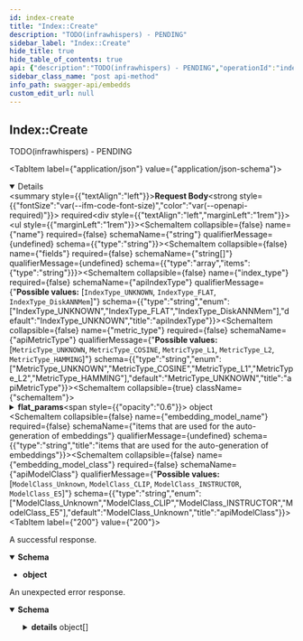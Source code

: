 ```yaml
---
id: index-create
title: "Index::Create"
description: "TODO(infrawhispers) - PENDING"
sidebar_label: "Index::Create"
hide_title: true
hide_table_of_contents: true
api: {"description":"TODO(infrawhispers) - PENDING","operationId":"index_create","responses":{"200":{"description":"A successful response.","content":{"application/json":{"schema":{"type":"object","title":"apiCreateIndexResponse"}}}},"default":{"description":"An unexpected error response.","content":{"application/json":{"schema":{"type":"object","properties":{"code":{"type":"integer","format":"int32"},"message":{"type":"string"},"details":{"type":"array","items":{"type":"object","properties":{"@type":{"type":"string"}},"additionalProperties":{},"title":"protobufAny"}}},"title":"rpcStatus"}}}}},"requestBody":{"content":{"application/json":{"schema":{"type":"object","properties":{"name":{"type":"string"},"fields":{"type":"array","items":{"type":"string"}},"index_type":{"type":"string","enum":["IndexType_UNKNOWN","IndexType_FLAT","IndexType_DiskANNMem"],"default":"IndexType_UNKNOWN","title":"apiIndexType"},"metric_type":{"type":"string","enum":["MetricType_UNKNOWN","MetricType_COSINE","MetricType_L1","MetricType_L2","MetricType_HAMMING"],"default":"MetricType_UNKNOWN","title":"apiMetricType"},"flat_params":{"type":"object","properties":{"dimensions":{"type":"integer","format":"int64"},"segment_size_kb":{"type":"integer","format":"int64"}},"title":"apiFlatParams"},"embedding_model_name":{"type":"string","title":"items that are used for the auto-generation of embeddings"},"embedding_model_class":{"type":"string","enum":["ModelClass_Unknown","ModelClass_CLIP","ModelClass_INSTRUCTOR","ModelClass_E5"],"default":"ModelClass_Unknown","title":"apiModelClass"}},"title":"apiCreateIndexRequest"}}},"required":true},"tags":["Api"],"method":"post","path":"/index","jsonRequestBodyExample":{"name":"string","fields":["string"],"index_type":"IndexType_UNKNOWN","metric_type":"MetricType_UNKNOWN","flat_params":{"dimensions":0,"segment_size_kb":0},"embedding_model_name":"string","embedding_model_class":"ModelClass_Unknown"},"info":{"title":"embedds","version":"1.0.0","contact":{"name":"anansi","url":"https://github.com/infrawhispers/anansi","email":"infrawhispers@proton.me"},"license":{"name":"Apache 2.0 License","url":"https://github.com/infrawhispers/anansi/blob/main/LICENSE"}},"postman":{"name":"Index::Create","description":{"content":"TODO(infrawhispers) - PENDING","type":"text/plain"},"url":{"path":["index"],"host":["{{baseUrl}}"],"query":[],"variable":[]},"header":[{"key":"Content-Type","value":"application/json"},{"key":"Accept","value":"application/json"}],"method":"POST","body":{"mode":"raw","raw":"\"\"","options":{"raw":{"language":"json"}}}}}
sidebar_class_name: "post api-method"
info_path: swagger-api/embedds
custom_edit_url: null
---
```



## Index::Create



TODO(infrawhispers) - PENDING

<MimeTabs><TabItem label={"application/json"} value={"application/json-schema"}><details style={{}} data-collapsed={false} open={true}><summary style={{"textAlign":"left"}}><strong>Request Body</strong><strong style={{"fontSize":"var(--ifm-code-font-size)","color":"var(--openapi-required)"}}> required</strong></summary><div style={{"textAlign":"left","marginLeft":"1rem"}}></div><ul style={{"marginLeft":"1rem"}}><SchemaItem collapsible={false} name={"name"} required={false} schemaName={"string"} qualifierMessage={undefined} schema={{"type":"string"}}></SchemaItem><SchemaItem collapsible={false} name={"fields"} required={false} schemaName={"string[]"} qualifierMessage={undefined} schema={{"type":"array","items":{"type":"string"}}}></SchemaItem><SchemaItem collapsible={false} name={"index_type"} required={false} schemaName={"apiIndexType"} qualifierMessage={"**Possible values:** [`IndexType_UNKNOWN`, `IndexType_FLAT`, `IndexType_DiskANNMem`]"} schema={{"type":"string","enum":["IndexType_UNKNOWN","IndexType_FLAT","IndexType_DiskANNMem"],"default":"IndexType_UNKNOWN","title":"apiIndexType"}}></SchemaItem><SchemaItem collapsible={false} name={"metric_type"} required={false} schemaName={"apiMetricType"} qualifierMessage={"**Possible values:** [`MetricType_UNKNOWN`, `MetricType_COSINE`, `MetricType_L1`, `MetricType_L2`, `MetricType_HAMMING`]"} schema={{"type":"string","enum":["MetricType_UNKNOWN","MetricType_COSINE","MetricType_L1","MetricType_L2","MetricType_HAMMING"],"default":"MetricType_UNKNOWN","title":"apiMetricType"}}></SchemaItem><SchemaItem collapsible={true} className={"schemaItem"}><details style={{}}><summary style={{}}><strong>flat_params</strong><span style={{"opacity":"0.6"}}> object</span></summary><div style={{"marginLeft":"1rem"}}><SchemaItem collapsible={false} name={"dimensions"} required={false} schemaName={"int64"} qualifierMessage={undefined} schema={{"type":"integer","format":"int64"}}></SchemaItem><SchemaItem collapsible={false} name={"segment_size_kb"} required={false} schemaName={"int64"} qualifierMessage={undefined} schema={{"type":"integer","format":"int64"}}></SchemaItem></div></details></SchemaItem><SchemaItem collapsible={false} name={"embedding_model_name"} required={false} schemaName={"items that are used for the auto-generation of embeddings"} qualifierMessage={undefined} schema={{"type":"string","title":"items that are used for the auto-generation of embeddings"}}></SchemaItem><SchemaItem collapsible={false} name={"embedding_model_class"} required={false} schemaName={"apiModelClass"} qualifierMessage={"**Possible values:** [`ModelClass_Unknown`, `ModelClass_CLIP`, `ModelClass_INSTRUCTOR`, `ModelClass_E5`]"} schema={{"type":"string","enum":["ModelClass_Unknown","ModelClass_CLIP","ModelClass_INSTRUCTOR","ModelClass_E5"],"default":"ModelClass_Unknown","title":"apiModelClass"}}></SchemaItem></ul></details></TabItem></MimeTabs><div><ApiTabs><TabItem label={"200"} value={"200"}><div>

A successful response.

</div><div><MimeTabs schemaType={"response"}><TabItem label={"application/json"} value={"application/json"}><SchemaTabs><TabItem label={"Schema"} value={"Schema"}><details style={{}} data-collapsed={false} open={true}><summary style={{"textAlign":"left"}}><strong>Schema</strong></summary><div style={{"textAlign":"left","marginLeft":"1rem"}}></div><ul style={{"marginLeft":"1rem"}}><li><div><strong>object</strong></div></li></ul></details></TabItem><TabItem label={"Example (from schema)"} value={"Example (from schema)"}><ResponseSamples responseExample={"{}"} language={"json"}></ResponseSamples></TabItem></SchemaTabs></TabItem></MimeTabs></div></TabItem><TabItem label={"default"} value={"default"}><div>

An unexpected error response.

</div><div><MimeTabs schemaType={"response"}><TabItem label={"application/json"} value={"application/json"}><SchemaTabs><TabItem label={"Schema"} value={"Schema"}><details style={{}} data-collapsed={false} open={true}><summary style={{"textAlign":"left"}}><strong>Schema</strong></summary><div style={{"textAlign":"left","marginLeft":"1rem"}}></div><ul style={{"marginLeft":"1rem"}}><SchemaItem collapsible={false} name={"code"} required={false} schemaName={"int32"} qualifierMessage={undefined} schema={{"type":"integer","format":"int32"}}></SchemaItem><SchemaItem collapsible={false} name={"message"} required={false} schemaName={"string"} qualifierMessage={undefined} schema={{"type":"string"}}></SchemaItem><SchemaItem collapsible={true} className={"schemaItem"}><details style={{}}><summary style={{}}><strong>details</strong><span style={{"opacity":"0.6"}}> object[]</span></summary><div style={{"marginLeft":"1rem"}}><li><div style={{"fontSize":"var(--ifm-code-font-size)","opacity":"0.6","marginLeft":"-.5rem","paddingBottom":".5rem"}}>Array [</div></li><SchemaItem collapsible={false} name={"@type"} required={false} schemaName={"string"} qualifierMessage={undefined} schema={{"type":"string"}}></SchemaItem><li><div style={{"fontSize":"var(--ifm-code-font-size)","opacity":"0.6","marginLeft":"-.5rem"}}>]</div></li></div></details></SchemaItem></ul></details></TabItem><TabItem label={"Example (from schema)"} value={"Example (from schema)"}><ResponseSamples responseExample={"{\n  \"code\": 0,\n  \"message\": \"string\",\n  \"details\": [\n    {\n      \"@type\": \"string\"\n    }\n  ]\n}"} language={"json"}></ResponseSamples></TabItem></SchemaTabs></TabItem></MimeTabs></div></TabItem></ApiTabs></div>
      